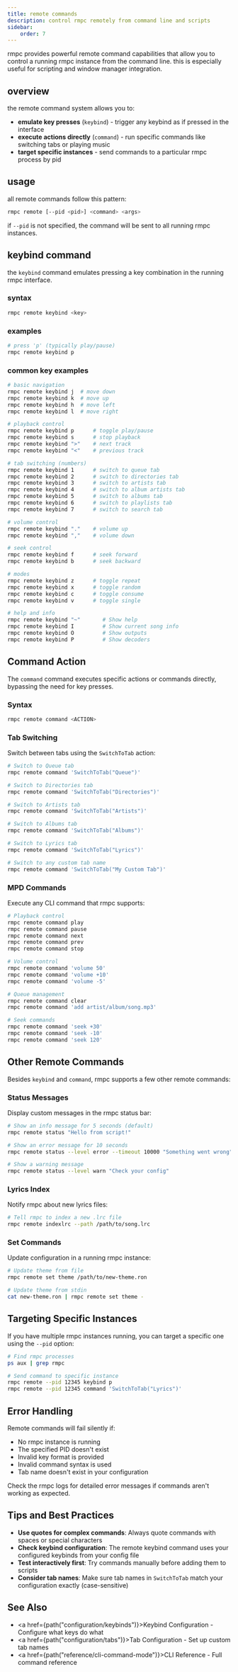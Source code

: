 ```yaml
---
title: remote commands
description: control rmpc remotely from command line and scripts
sidebar:
    order: 7
---
```



rmpc provides powerful remote command capabilities that allow you to control a running rmpc instance from the command line. this is especially useful for scripting and window manager integration.

## overview

the remote command system allows you to:
- **emulate key presses** (`keybind`) - trigger any keybind as if pressed in the interface
- **execute actions directly** (`command`) - run specific commands like switching tabs or playing music
- **target specific instances** - send commands to a particular rmpc process by pid

## usage

all remote commands follow this pattern:

```bash
rmpc remote [--pid <pid>] <command> <args>
```

if `--pid` is not specified, the command will be sent to all running rmpc instances.

## keybind command

the `keybind` command emulates pressing a key combination in the running rmpc interface.

### syntax

```bash
rmpc remote keybind <key>
```

### examples

```bash
# press 'p' (typically play/pause)
rmpc remote keybind p
```

### common key examples

```bash
# basic navigation
rmpc remote keybind j  # move down
rmpc remote keybind k  # move up
rmpc remote keybind h  # move left
rmpc remote keybind l  # move right

# playback control
rmpc remote keybind p      # toggle play/pause
rmpc remote keybind s      # stop playback
rmpc remote keybind ">"    # next track
rmpc remote keybind "<"    # previous track

# tab switching (numbers)
rmpc remote keybind 1      # switch to queue tab
rmpc remote keybind 2      # switch to directories tab
rmpc remote keybind 3      # switch to artists tab
rmpc remote keybind 4      # switch to album artists tab
rmpc remote keybind 5      # switch to albums tab
rmpc remote keybind 6      # switch to playlists tab
rmpc remote keybind 7      # switch to search tab

# volume control
rmpc remote keybind "."    # volume up
rmpc remote keybind ","    # volume down

# seek control
rmpc remote keybind f      # seek forward
rmpc remote keybind b      # seek backward

# modes
rmpc remote keybind z      # toggle repeat
rmpc remote keybind x      # toggle random
rmpc remote keybind c      # toggle consume
rmpc remote keybind v      # toggle single

# help and info
rmpc remote keybind "~"       # Show help
rmpc remote keybind I         # Show current song info
rmpc remote keybind O         # Show outputs
rmpc remote keybind P         # Show decoders
```

## Command Action

The `command` command executes specific actions or commands directly, bypassing the need for key presses.

### Syntax

```bash
rmpc remote command <ACTION>
```

### Tab Switching

Switch between tabs using the `SwitchToTab` action:

```bash
# Switch to Queue tab
rmpc remote command 'SwitchToTab("Queue")'

# Switch to Directories tab  
rmpc remote command 'SwitchToTab("Directories")'

# Switch to Artists tab
rmpc remote command 'SwitchToTab("Artists")'

# Switch to Albums tab
rmpc remote command 'SwitchToTab("Albums")'

# Switch to Lyrics tab
rmpc remote command 'SwitchToTab("Lyrics")'

# Switch to any custom tab name
rmpc remote command 'SwitchToTab("My Custom Tab")'
```

### MPD Commands

Execute any CLI command that rmpc supports:

```bash
# Playback control
rmpc remote command play
rmpc remote command pause
rmpc remote command next
rmpc remote command prev
rmpc remote command stop

# Volume control
rmpc remote command 'volume 50'
rmpc remote command 'volume +10'
rmpc remote command 'volume -5'

# Queue management
rmpc remote command clear
rmpc remote command 'add artist/album/song.mp3'

# Seek commands  
rmpc remote command 'seek +30'
rmpc remote command 'seek -10'
rmpc remote command 'seek 120'
```

## Other Remote Commands

Besides `keybind` and `command`, rmpc supports a few other remote commands:

### Status Messages

Display custom messages in the rmpc status bar:

```bash
# Show an info message for 5 seconds (default)
rmpc remote status "Hello from script!"

# Show an error message for 10 seconds
rmpc remote status --level error --timeout 10000 "Something went wrong"

# Show a warning message
rmpc remote status --level warn "Check your config"
```

### Lyrics Index

Notify rmpc about new lyrics files:

```bash
# Tell rmpc to index a new .lrc file
rmpc remote indexlrc --path /path/to/song.lrc
```

### Set Commands

Update configuration in a running rmpc instance:

```bash
# Update theme from file
rmpc remote set theme /path/to/new-theme.ron

# Update theme from stdin
cat new-theme.ron | rmpc remote set theme -
```

## Targeting Specific Instances

If you have multiple rmpc instances running, you can target a specific one using the `--pid` option:

```bash
# Find rmpc processes
ps aux | grep rmpc

# Send command to specific instance
rmpc remote --pid 12345 keybind p
rmpc remote --pid 12345 command 'SwitchToTab("Lyrics")'
```

## Error Handling

Remote commands will fail silently if:
- No rmpc instance is running
- The specified PID doesn't exist
- Invalid key format is provided
- Invalid command syntax is used
- Tab name doesn't exist in your configuration

Check the rmpc logs for detailed error messages if commands aren't working as expected.

## Tips and Best Practices

- **Use quotes for complex commands**: Always quote commands with spaces or special characters
- **Check keybind configuration**: The remote keybind command uses your configured keybinds from your config file
- **Test interactively first**: Try commands manually before adding them to scripts  
- **Consider tab names**: Make sure tab names in `SwitchToTab` match your configuration exactly (case-sensitive)

## See Also

- <a href={path("configuration/keybinds")}>Keybind Configuration</a> - Configure what keys do what
- <a href={path("configuration/tabs")}>Tab Configuration</a> - Set up custom tab names
- <a href={path("reference/cli-command-mode")}>CLI Reference</a> - Full command reference

